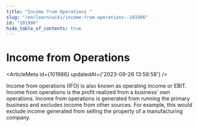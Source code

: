 ```yaml
---
title: "Income from Operations "
slug: "/en/learn/wiki/income-from-operations--101986"
id: "101986"
hide_table_of_contents: true
---
```



# Income from Operations 

<ArticleMeta id={101986} updatedAt={'2023-09-26 13:58:58'} />
<div className='border-solid border-b border-t-0 my-4 border-[var(--ifm-color-gray-300)]' />

Income from operations (IFO) is also known as operating income or EBIT. Income from operations is the profit realized from a business' own operations. Income from operations is generated from running the primary business and excludes income from other sources. For example, this would exclude income generated from selling the property of a manufacturing company.
